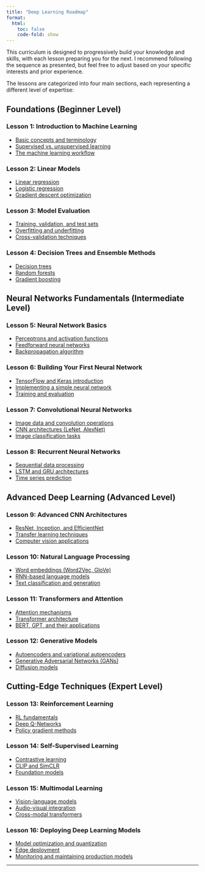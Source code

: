 ```yaml
---
title: "Deep Learning Roadmap"
format:
  html:
    toc: false
    code-fold: show
---
```


This curriculum is designed to progressively build your knowledge and skills, with each lesson preparing you for the next. I recommend following the sequence as presented, but feel free to adjust based on your specific interests and prior experience.

The lessons are categorized into four main sections, each representing a different level of expertise:

## Foundations (Beginner Level)

### Lesson 1: Introduction to Machine Learning
- [Basic concepts and terminology](lessons/basic-concepts-and-terms.qmd)
- [Supervised vs. unsupervised learning](lessons/supervised-vs-unsupervised.qmd)
- [The machine learning workflow](lessons/ml-workflow.qmd)

### Lesson 2: Linear Models
- [Linear regression](lessons/linear-regression.qmd)
- [Logistic regression](lessons/logistic-regression.qmd)
- [Gradient descent optimization](lessons/gradient-descent.qmd)

### Lesson 3: Model Evaluation
- [Training, validation, and test sets](lessons/train-val-test.qmd)
- [Overfitting and underfitting](lessons/overfitting-underfitting.qmd)
- [Cross-validation techniques](lessons/cross-validation.qmd)

### Lesson 4: Decision Trees and Ensemble Methods
- [Decision trees](lessons/decision-trees.qmd)
- [Random forests](lessons/random-forests.qmd)
- [Gradient boosting](lessons/gradient-boosting.qmd)

## Neural Networks Fundamentals (Intermediate Level)

### Lesson 5: Neural Network Basics
- [Perceptrons and activation functions](lessons/perceptrons-activation.qmd)
- [Feedforward neural networks](lessons/feedforward-nn.qmd)
- [Backpropagation algorithm](lessons/backpropagation.qmd)

### Lesson 6: Building Your First Neural Network
- [TensorFlow and Keras introduction](lessons/tensorflow-keras.qmd)
- [Implementing a simple neural network](lessons/simple-nn-implementation.qmd)
- [Training and evaluation](lessons/training-evaluation.qmd)

### Lesson 7: Convolutional Neural Networks
- [Image data and convolution operations](lessons/cnn-convolutions.qmd)
- [CNN architectures (LeNet, AlexNet)](lessons/cnn-architectures.qmd)
- [Image classification tasks](lessons/image-classification.qmd)

### Lesson 8: Recurrent Neural Networks
- [Sequential data processing](lessons/sequential-data.qmd)
- [LSTM and GRU architectures](lessons/lstm-gru.qmd)
- [Time series prediction](lessons/time-series.qmd)

## Advanced Deep Learning (Advanced Level)

### Lesson 9: Advanced CNN Architectures
- [ResNet, Inception, and EfficientNet](lessons/advanced-cnns.qmd)
- [Transfer learning techniques](lessons/transfer-learning.qmd)
- [Computer vision applications](lessons/cv-applications.qmd)

### Lesson 10: Natural Language Processing
- [Word embeddings (Word2Vec, GloVe)](lessons/word-embeddings.qmd)
- [RNN-based language models](lessons/rnn-language-models.qmd)
- [Text classification and generation](lessons/text-class-gen.qmd)

### Lesson 11: Transformers and Attention
- [Attention mechanisms](lessons/attention.qmd)
- [Transformer architecture](lessons/transformers.qmd)
- [BERT, GPT, and their applications](lessons/bert-gpt.qmd)

### Lesson 12: Generative Models
- [Autoencoders and variational autoencoders](lessons/autoencoders-vaes.qmd)
- [Generative Adversarial Networks (GANs)](lessons/gans.qmd)
- [Diffusion models](lessons/diffusion-models.qmd)

## Cutting-Edge Techniques (Expert Level)

### Lesson 13: Reinforcement Learning
- [RL fundamentals](lessons/rl-fundamentals.qmd)
- [Deep Q-Networks](lessons/dqn.qmd)
- [Policy gradient methods](lessons/policy-gradients.qmd)

### Lesson 14: Self-Supervised Learning
- [Contrastive learning](lessons/contrastive-learning.qmd)
- [CLIP and SimCLR](lessons/clip-simclr.qmd)
- [Foundation models](lessons/foundation-models.qmd)

### Lesson 15: Multimodal Learning
- [Vision-language models](lessons/vision-language.qmd)
- [Audio-visual integration](lessons/audio-visual.qmd)
- [Cross-modal transformers](lessons/cross-modal-transformers.qmd)

### Lesson 16: Deploying Deep Learning Models
- [Model optimization and quantization](lessons/model-optimization.qmd)
- [Edge deployment](lessons/edge-deployment.qmd)
- [Monitoring and maintaining production models](lessons/model-monitoring.qmd)

---
